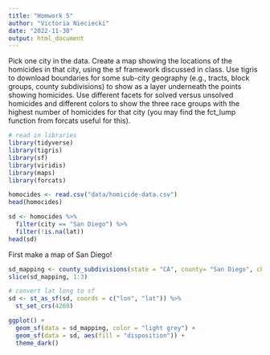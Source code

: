 ```yaml
---
title: "Homwork 5"
author: "Victoria Nieciecki"
date: "2022-11-30"
output: html_document
---
```


Pick one city in the data. Create a map showing the locations of the homicides in that city, using the sf framework discussed in class. Use tigris to download boundaries for some sub-city geography (e.g., tracts, block groups, county subdivisions) to show as a layer underneath the points showing homicides. Use different facets for solved versus unsolved homicides and different colors to show the three race groups with the highest number of homicides for that city (you may find the fct_lump function from forcats useful for this).

```r
# read in libraries
library(tidyverse)
library(tigris)
library(sf)
library(viridis)
library(maps)
library(forcats)

```


```r
homocides <- read.csv("data/homicide-data.csv")
head(homocides)

```

```r
sd <- homocides %>%
  filter(city == "San Diego") %>%
  filter(!is.na(lat))
head(sd)

```
First make a map of San Diego!
```r
sd_mapping <- county_subdivisions(state = "CA", county= "San Diego", cb = TRUE)
slice(sd_mapping, 1:3)

```


```r
# convert lat long to sf
sd <- st_as_sf(sd, coords = c("lon", "lat")) %>% 
  st_set_crs(4269)

```

```r

ggplot() + 
  geom_sf(data = sd_mapping, color = "light grey") +
  geom_sf(data = sd, aes(fill = "disposition")) +
  theme_dark()


```

